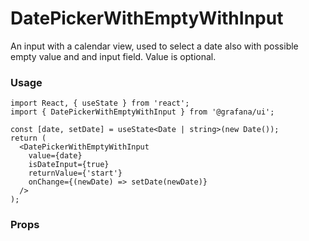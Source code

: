 
# DatePickerWithEmptyWithInput

An input with a calendar view, used to select a date also with possible empty value and and input field. Value is optional.

### Usage

```tsx
import React, { useState } from 'react';
import { DatePickerWithEmptyWithInput } from '@grafana/ui';

const [date, setDate] = useState<Date | string>(new Date());
return (
  <DatePickerWithEmptyWithInput
    value={date}
    isDateInput={true}
    returnValue={'start'}
    onChange={(newDate) => setDate(newDate)}
  />
);
```

### Props

<ArgsTable of={DatePickerWithEmptyWithInput} />
